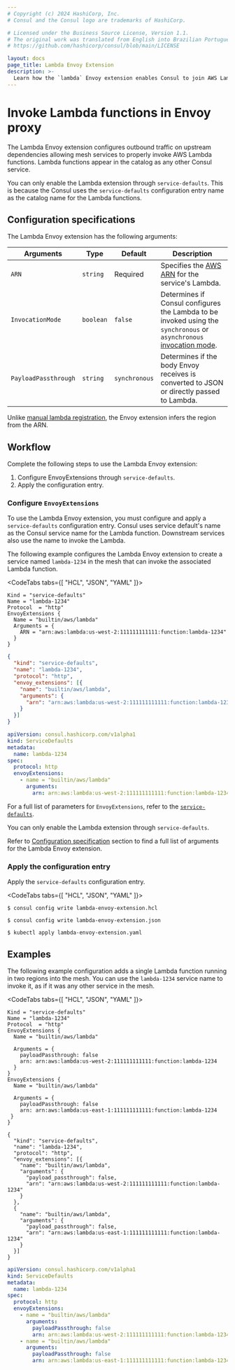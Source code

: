 ```yaml
---
# Copyright (c) 2024 HashiCorp, Inc.
# Consul and the Consul logo are trademarks of HashiCorp.

# Licensed under the Business Source License, Version 1.1.
# The original work was translated from English into Brazilian Portuguese.
# https://github.com/hashicorp/consul/blob/main/LICENSE

layout: docs
page_title: Lambda Envoy Extension
description: >-
  Learn how the `lambda` Envoy extension enables Consul to join AWS Lambda functions to its service mesh.
---
```


# Invoke Lambda functions in Envoy proxy

The Lambda Envoy extension configures outbound traffic on upstream dependencies allowing mesh services to properly invoke AWS Lambda functions. Lambda functions appear in the catalog as any other Consul service.

You can only enable the Lambda extension through `service-defaults`. This is because the Consul uses the `service-defaults` configuration entry name as the catalog name for the Lambda functions.

## Configuration specifications

The Lambda Envoy extension has the following arguments:

| Arguments        | Type      | Default  | Description                                                                      |
| ---------------- | ----------| -------- | -------------------------------------------------------------------------------- |
| `ARN`            | `string`  | Required | Specifies the [AWS ARN](https://docs.aws.amazon.com/general/latest/gr/aws-arns-and-namespaces.html) for the service's Lambda. |
| `InvocationMode` | `boolean` | `false`  | Determines if Consul configures the Lambda to be invoked using the `synchronous` or `asynchronous` [invocation mode](https://docs.aws.amazon.com/lambda/latest/operatorguide/invocation-modes.html). |
| `PayloadPassthrough` | `string` | `synchronous` | Determines if the body Envoy receives is converted to JSON or directly passed to Lambda. |

Unlike [manual lambda registration](/consul/docs/register/service/lambda/manual#supported-meta-fields), the Envoy extension infers the region from the ARN.

## Workflow

Complete the following steps to use the Lambda Envoy extension:

1. Configure EnvoyExtensions through `service-defaults`.
1. Apply the configuration entry.

### Configure `EnvoyExtensions`

To use the Lambda Envoy extension, you must configure and apply a `service-defaults` configuration entry. Consul uses service default's name as the Consul service name for the Lambda function. Downstream services also use the name to invoke the Lambda.

The following example configures the Lambda Envoy extension to create a service named `lambda-1234` in the mesh that can invoke the associated Lambda function.

<CodeTabs tabs={[ "HCL", "JSON", "YAML" ]}>
<CodeBlockConfig filename="lambda-envoy-extension.hcl">

```hcl
Kind = "service-defaults"
Name = "lambda-1234"
Protocol  = "http"
EnvoyExtensions {
  Name = "builtin/aws/lambda"
  Arguments = {
    ARN = "arn:aws:lambda:us-west-2:111111111111:function:lambda-1234"
  }
}
```

</CodeBlockConfig>
<CodeBlockConfig filename="lambda-envoy-extension.json">

```json
{
  "kind": "service-defaults",
  "name": "lambda-1234",
  "protocol": "http",
  "envoy_extensions": [{
    "name": "builtin/aws/lambda",
    "arguments": {
      "arn": "arn:aws:lambda:us-west-2:111111111111:function:lambda-1234"
    }
  }]
}
```

</CodeBlockConfig>
<CodeBlockConfig filename="lambda-envoy-extension.yaml">

```yaml
apiVersion: consul.hashicorp.com/v1alpha1
kind: ServiceDefaults
metadata:
  name: lambda-1234
spec:
  protocol: http
  envoyExtensions:
    - name = "builtin/aws/lambda"
      arguments:
        arn: arn:aws:lambda:us-west-2:111111111111:function:lambda-1234
```

</CodeBlockConfig>
</CodeTabs>

For a full list of parameters for `EnvoyExtensions`, refer to the [`service-defaults`](/consul/docs/reference/config-entry/service-defaults#envoyextensions).

<Note> You can only enable the Lambda extension through `service-defaults`. </Note>

Refer to [Configuration specification](#configuration-specification) section to find a full list of arguments for the Lambda Envoy extension.

### Apply the configuration entry

Apply the `service-defaults` configuration entry.

<CodeTabs tabs={[ "HCL", "JSON", "YAML" ]}>

```shell-session
$ consul config write lambda-envoy-extension.hcl
```

```shell-session
$ consul config write lambda-envoy-extension.json
```

```shell-session
$ kubectl apply lambda-envoy-extension.yaml
```

</CodeTabs>

## Examples

The following example configuration adds a single Lambda function running in two regions into the mesh. You can use the `lambda-1234` service name to invoke it, as if it was any other service in the mesh.

<CodeTabs tabs={[ "HCL", "JSON", "YAML" ]}>
<CodeBlockConfig filename="lambda-envoy-extension.hcl">

```hcl
Kind = "service-defaults"
Name = "lambda-1234"
Protocol  = "http"
EnvoyExtensions {
  Name = "builtin/aws/lambda"

  Arguments = {
    payloadPassthrough: false
    arn: arn:aws:lambda:us-west-2:111111111111:function:lambda-1234
  }
}
EnvoyExtensions {
  Name = "builtin/aws/lambda"

  Arguments = {
    payloadPassthrough: false
    arn: arn:aws:lambda:us-east-1:111111111111:function:lambda-1234
 }
}
```

</CodeBlockConfig>
<CodeBlockConfig filename="lambda-envoy-extension.json">

```hcl
{
  "kind": "service-defaults",
  "name": "lambda-1234",
  "protocol": "http",
  "envoy_extensions": [{
    "name": "builtin/aws/lambda",
    "arguments": {
      "payload_passthrough": false,
      "arn": "arn:aws:lambda:us-west-2:111111111111:function:lambda-1234"
    }
  },
  {
    "name": "builtin/aws/lambda",
    "arguments": {
      "payload_passthrough": false,
      "arn": "arn:aws:lambda:us-east-1:111111111111:function:lambda-1234"
    }
  }]
}
```

</CodeBlockConfig>
<CodeBlockConfig filename="lambda-envoy-extension.yaml">

```yaml
apiVersion: consul.hashicorp.com/v1alpha1
kind: ServiceDefaults
metadata:
  name: lambda-1234
spec:
  protocol: http
  envoyExtensions:
    - name = "builtin/aws/lambda"
      arguments:
        payloadPassthrough: false
        arn: arn:aws:lambda:us-west-2:111111111111:function:lambda-1234
    - name = "builtin/aws/lambda"
      arguments:
        payloadPassthrough: false
        arn: arn:aws:lambda:us-east-1:111111111111:function:lambda-1234
```

</CodeBlockConfig>
</CodeTabs>
